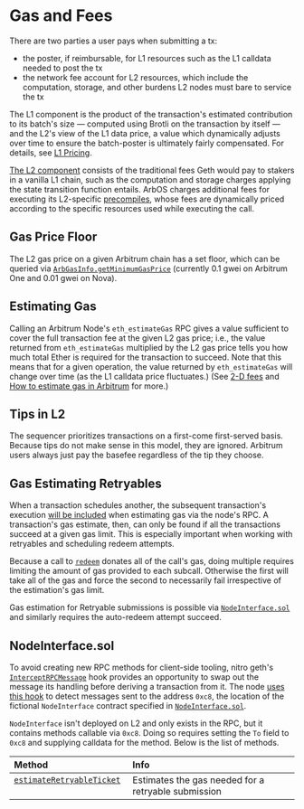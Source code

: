 # Gas and Fees

There are two parties a user pays when submitting a tx:

- the poster, if reimbursable, for L1 resources such as the L1 calldata needed to post the tx
- the network fee account for L2 resources, which include the computation, storage, and other burdens L2 nodes must bare to service the tx


The L1 component is the product of the transaction's estimated contribution to its batch's size — computed using Brotli on the transaction by itself — and the L2's view of the L1 data price, a value which dynamically adjusts over time to ensure the batch-poster is ultimately fairly compensated. For details, see [L1 Pricing](l1-pricing).

[The L2 component](gas) consists of the traditional fees Geth would pay to stakers in a vanilla L1 chain, such as the computation and storage charges applying the state transition function entails. ArbOS charges additional fees for executing its L2-specific [precompiles](precompiles.mdx), whose fees are dynamically priced according to the specific resources used while executing the call.

## Gas Price Floor

The L2 gas price on a given Arbitrum chain has a set floor, which can be queried via [`ArbGasInfo.getMinimumGasPrice`](precompiles.mdx) (currently 0.1 gwei on Arbitrum One and 0.01 gwei on Nova).

## Estimating Gas

Calling an Arbitrum Node's `eth_estimateGas` RPC gives a value sufficient to cover the full transaction fee at the given L2 gas price; i.e., the value returned from `eth_estimateGas` multiplied by the L2 gas price tells you how much total Ether is required for the transaction to succeed. Note that this means that for a given operation, the value returned by `eth_estimateGas` will change over time (as the L1 calldata price fluctuates.) (See [2-D fees](https://medium.com/offchainlabs/understanding-arbitrum-2-dimensional-fees-fd1d582596c9) and [How to estimate gas in Arbitrum](/devs-how-tos/how-to-estimate-gas) for more.)

[drop_l1_link]: https://github.com/OffchainLabs/nitro/blob/2ba6d1aa45abcc46c28f3d4f560691ce5a396af8/arbos/l1pricing/l1pricing.go#L232

## Tips in L2

The sequencer prioritizes transactions on a first-come first-served basis. Because tips do not make sense in this model, they are ignored. Arbitrum users always just pay the basefee regardless of the tip they choose.

## Gas Estimating Retryables

When a transaction schedules another, the subsequent transaction's execution [will be included][estimation_inclusion_link] when estimating gas via the node's RPC. A transaction's gas estimate, then, can only be found if all the transactions succeed at a given gas limit. This is especially important when working with retryables and scheduling redeem attempts.

Because a call to [`redeem`](precompiles#ArbRetryableTx) donates all of the call's gas, doing multiple requires limiting the amount of gas provided to each subcall. Otherwise the first will take all of the gas and force the second to necessarily fail irrespective of the estimation's gas limit.

Gas estimation for Retryable submissions is possible via [`NodeInterface.sol`][node_interface_link] and similarly requires the auto-redeem attempt succeed.

[estimation_inclusion_link]: https://github.com/OffchainLabs/go-ethereum/blob/edf6a19157606070b6a6660c8decc513e2408cb7/internal/ethapi/api.go#L955
[node_interface_link]: https://github.com/OffchainLabs/nitro/blob/master/solgen/src/node-interface/NodeInterface.sol

## NodeInterface.sol

To avoid creating new RPC methods for client-side tooling, nitro geth's [`InterceptRPCMessage`][interceptrpcmessage_link] hook provides an opportunity to swap out the message its handling before deriving a transaction from it. The node [uses this hook][use_hook_link] to detect messages sent to the address `0xc8`, the location of the fictional `NodeInterface` contract specified in [`NodeInterface.sol`][node_interface_link].

`NodeInterface` isn't deployed on L2 and only exists in the RPC, but it contains methods callable via `0xc8`. Doing so requires setting the `To` field to `0xc8` and supplying calldata for the method. Below is the list of methods.

| Method                                                           | Info                                                |
| :--------------------------------------------------------------- | :-------------------------------------------------- |
| [`estimateRetryableTicket`][estimateretryableticket_link] &nbsp; | Estimates the gas needed for a retryable submission |

[interceptrpcmessage_link]: https://github.com/OffchainLabs/go-ethereum/blob/f31341b3dfa987719b012bc976a6f4fe3b8a1221/internal/ethapi/api.go#L929
[use_hook_link]: https://github.com/OffchainLabs/nitro/blob/57e03322926f796f75a21f8735cc64ea0a2d11c3/arbstate/node-interface.go#L17
[estimateretryableticket_link]: https://github.com/OffchainLabs/nitro/blob/8ab1d6730164e18d0ca1bd5635ca12aadf36a640/solgen/src/node_interface/NodeInterface.sol#L21
